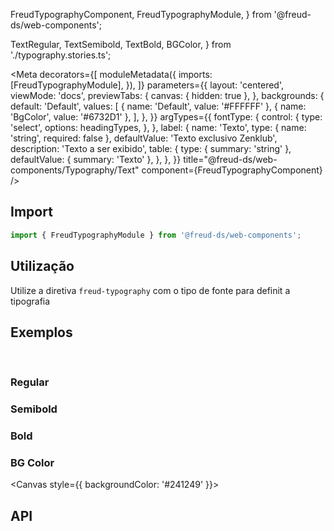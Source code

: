   FreudTypographyComponent,
  FreudTypographyModule,
} from '@freud-ds/web-components';

  TextRegular,
  TextSemibold,
  TextBold,
  BGColor,
} from './typography.stories.ts';

<Meta
  decorators={[
    moduleMetadata({
      imports: [FreudTypographyModule],
    }),
  ]}
  parameters={{
    layout: 'centered',
    viewMode: 'docs',
    previewTabs: {
      canvas: { hidden: true },
    },
    backgrounds: {
      default: 'Default',
      values: [
        { name: 'Default', value: '#FFFFFF' },
        { name: 'BgColor', value: '#6732D1' },
      ],
    },
  }}
  argTypes={{
    fontType: {
      control: {
        type: 'select',
        options: headingTypes,
      },
    },
    label: {
      name: 'Texto',
      type: { name: 'string', required: false },
      defaultValue: 'Texto exclusivo Zenklub',
      description: 'Texto a ser exibido',
      table: {
        type: { summary: 'string' },
        defaultValue: { summary: 'Texto' },
      },
    },
  }}
  title="@freud-ds/web-components/Typography/Text"
  component={FreudTypographyComponent}
/>

<FreudHeaderComponent
  title="Text"
  description="Temos dois padrões de textos: Body e Small. Ambos possuem sua versão regular, semibold e bold e também opções de lineheight (1, 1.2, 1.5 e auto)"
/>

## <a id="importing"></a>Import

```ts
import { FreudTypographyModule } from '@freud-ds/web-components';
```

## Utilização

Utilize a diretiva `freud-typography` com o tipo de fonte para definit a tipografia

## <a id="exemplos"></a>Exemplos

<br />

### Regular

<Canvas>
  <Story story={TextRegular} />
</Canvas>

### Semibold

<Canvas>
  <Story story={TextSemibold} />
</Canvas>

### Bold

<Canvas>
  <Story story={TextBold} />
</Canvas>

### BG Color

<Canvas style={{ backgroundColor: '#241249' }}>
  <Story story={BGColor} />
</Canvas>

## <a id="api"></a>API

<ArgTypes of={FreudTypographyComponent} />
